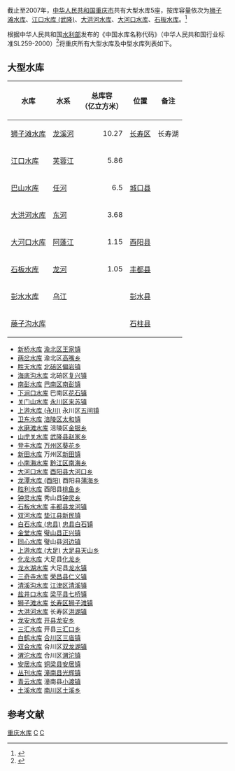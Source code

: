 截止至2007年，[[中华人民共和国|中华人民共和国]][[重庆市|重庆市]]共有大型水库5座，按库容量依次为[[狮子滩水库|狮子滩水库]]、[[江口水库_(武隆)|江口水库 (武隆)]]、[[大洪河水库|大洪河水库]]、[[大河口水库|大河口水库]]、[[石板水库|石板水库]]。<ref name="2007年大型水库一览表">{{cite web |url=http://www.waterinfo.com.cn/sltj/Document/49124/49124.html |title=2007年大型水库一览表 |accessdate=2009-11-24 |author= |publisher=水利部发展研究中心 |language=zh-hans |deadurl=yes |archiveurl=https://web.archive.org/web/20110830142957/http://www.waterinfo.com.cn/sltj/Document/49124/49124.html |archivedate=2011-08-30 }}</ref>

根据中华人民共和国[[水利部|水利部]]发布的《中国水库名称代码》（中华人民共和国行业标准SL259-2000）<ref>{{Cite web |url=http://www.tsdh.net/%E6%B0%B4%E5%88%A9%E6%96%87%E7%8C%AE%E6%B1%87%E7%BC%96/PDF%E6%96%87%E6%A1%A3/%E4%B8%AD%E5%9B%BD%E6%B0%B4%E5%BA%93%E5%90%8D%E7%A7%B0%E4%BB%A3%E7%A0%81.pdf |title=中国水库名称代码 |access-date=2019-05-09 |archive-url=https://web.archive.org/web/20150505182029/http://www.tsdh.net/%E6%B0%B4%E5%88%A9%E6%96%87%E7%8C%AE%E6%B1%87%E7%BC%96/PDF%E6%96%87%E6%A1%A3/%E4%B8%AD%E5%9B%BD%E6%B0%B4%E5%BA%93%E5%90%8D%E7%A7%B0%E4%BB%A3%E7%A0%81.pdf |archive-date=2015-05-05 |dead-url=yes }}</ref>将重庆所有大型水库及中型水库列表如下。

== 大型水库 ==
{| class="wikitable sortable"
|-
!水库!!水系!!总库容<br/>（亿立方米）!!位置!!class="unsortable"|备注
|-
![[狮子滩水库|狮子滩水库]]
|[[龙溪河|龙溪河]]
|align="right"|10.27
|[[长寿区|长寿区]]
|长寿湖
|-
![[江口水库_(武隆)|江口水库]]
|[[芙蓉江|芙蓉江]]
|align="right"|5.86
|
|
|-
![[巴山水库|巴山水库]]
|[[任河|任河]]
|align="right"|6.5
|[[城口县|城口县]]
|
|-
![[大洪河水库|大洪河水库]]
|[[东河_(南充市)|东河]]
|align="right"|3.68
|
|
|-
![[大河口水库_(酉阳)|大河口水库]]
|[[阿蓬江|阿蓬江]]
|align="right"|1.15
|[[酉阳县|酉阳县]]
|
|-
![[石板水库_(丰都)|石板水库]]
|[[龙河|龙河]]
|align="right"|1.05
|[[丰都县|丰都县]]
|
|-
![[彭水水库|彭水水库]]
|[[乌江|乌江]]
|
|[[彭水县|彭水县]]
|
|-
![[藤子沟水库|藤子沟水库]]
|
|
|[[石柱县|石柱县]]
|
|}

* [[新桥水库|新桥水库]]  [[渝北区|渝北区]][[王家镇|王家镇]]
* [[两岔水库|两岔水库]]  渝北区[[高嘴乡|高嘴乡]]
* [[胜天水库|胜天水库]]  [[北碚区|北碚区]][[偏岩镇|偏岩镇]]
* [[海底沟水库|海底沟水库]]  北碚区[[复兴镇|复兴镇]]
* [[南彭水库|南彭水库]]  [[巴南区|巴南区]][[南彭镇|南彭镇]]
* [[下涧口水库|下涧口水库]]  巴南区[[花石镇|花石镇]]
* [[关门山水库|关门山水库]]  [[永川区|永川区]][[来苏镇|来苏镇]]
* [[上游水库_(永川)|上游水库 (永川)]]  永川区[[五间镇|五间镇]]
* [[卫东水库|卫东水库]]  [[涪陵区|涪陵区]][[太和镇_(重庆市)|太和镇]]
* [[水磨滩水库|水磨滩水库]]  涪陵区[[金银乡|金银乡]]
* [[山虎关水库|山虎关水库]]  [[武隆县|武隆县]][[赵家乡|赵家乡]]
* [[登丰水库|登丰水库]]  [[万州区|万州区]][[葵花乡|葵花乡]]
* [[新田水库|新田水库]]  万州区[[新田镇|新田镇]]
* [[小南海水库|小南海水库]]  [[黔江区|黔江区]][[南海乡|南海乡]]
* [[大河口水库|大河口水库]]  [[酉阳县|酉阳县]][[大河口乡|大河口乡]]
* [[龙潭水库_(酉阳)|龙潭水库 (酉阳)]]  酉阳县[[蒲海乡|蒲海乡]]
* [[胜利水库|胜利水库]]  酉阳县[[桃鱼乡|桃鱼乡]]
* [[钟灵水库|钟灵水库]]  秀山县[[钟灵乡|钟灵乡]]
* [[石板水水库|石板水水库]]  [[丰都县|丰都县]][[龙河镇|龙河镇]]
* [[双河水库|双河水库]]  [[垫江县|垫江县]][[新民镇|新民镇]]
* [[白石水库_(忠县)|白石水库 (忠县)]]  [[忠县|忠县]][[白石镇|白石镇]]
* [[金堂水库|金堂水库]]  [[璧山县|璧山县]][[正兴镇|正兴镇]]
* [[同心水库|同心水库]]  璧山县[[河边镇|河边镇]]
* [[上游水库_(大足)|上游水库 (大足)]]  [[大足县|大足县]][[天山乡|天山乡]]
* [[化龙水库|化龙水库]]  大足县[[化龙乡|化龙乡]]
* [[龙水湖水库|龙水湖水库]]  大足县[[龙水镇|龙水镇]]
* [[三奇寺水库|三奇寺水库]]  [[荣昌县|荣昌县]][[仁义镇|仁义镇]]
* [[清溪沟水库|清溪沟水库]]  [[江津区|江津区]][[清溪镇|清溪镇]]
* [[盐井口水库|盐井口水库]]  [[梁平县|梁平县]][[七桥镇|七桥镇]]
* [[狮子滩水库|狮子滩水库]]  [[长寿区|长寿区]][[狮子滩镇|狮子滩镇]]
* [[大洪河水库|大洪河水库]]  长寿区[[洪湖镇|洪湖镇]]
* [[龙安水库|龙安水库]]  [[开县|开县]][[龙安乡|龙安乡]]
* [[三汇水库|三汇水库]]  开县[[三汇口乡|三汇口乡]]
* [[白鹤水库|白鹤水库]]  [[合川区|合川区]][[三庙镇|三庙镇]]
* [[双合水库|双合水库]]  合川区[[双龙湖镇|双龙湖镇]]
* [[渭沱水库|渭沱水库]]  合川区[[渭沱镇|渭沱镇]]
* [[安居水库|安居水库]]  [[铜梁县|铜梁县]][[安居镇|安居镇]]
* [[丛刊水库|丛刊水库]]  [[潼南县|潼南县]][[光辉镇|光辉镇]]
* [[青云水库|青云水库]]  潼南县[[小渡镇|小渡镇]]
* [[土溪水库|土溪水库]]  [[南川区|南川区]][[土溪乡|土溪乡]]

==参考文献 ==
{{reflist}}
{{中国水库列表}}

[[Category:重庆水库|]]
[[Category:中国水库|C]]
[[Category:中国水库列表|C]]
